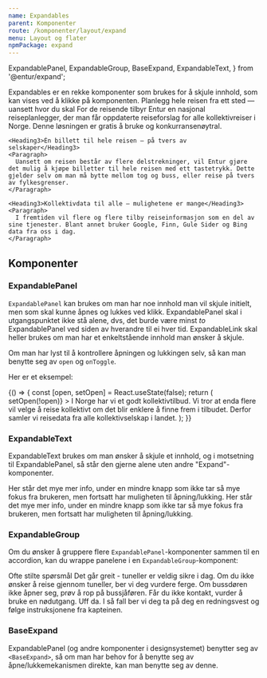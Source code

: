 ```yaml
---
name: Expandables
parent: Komponenter
route: /komponenter/layout/expand
menu: Layout og flater
npmPackage: expand
---
```


  ExpandablePanel,
  ExpandableGroup,
  BaseExpand,
  ExpandableText,
} from '@entur/expand';


<PageHeader>
  Expandables er en rekke komponenter som brukes for å skjule innhold, som kan
  vises ved å klikke på komponenten.
</PageHeader>

<Playground>
  <ExpandablePanel title="Kollektivreisende">
    <Heading3>
      Planlegg hele reisen fra ett sted — uansett hvor du skal
    </Heading3>
    <Paragraph>
      For de reisende tilbyr Entur en nasjonal reiseplanlegger, der man får oppdaterte reiseforslag for alle kollektivreiser i Norge. Denne løsningen er gratis å bruke og konkurransenøytral.
    </Paragraph>

    <Heading3>Én billett til hele reisen — på tvers av selskaper</Heading3>
    <Paragraph>
      Uansett om reisen består av flere delstrekninger, vil Entur gjøre det mulig å kjøpe billetter til hele reisen med ett tastetrykk. Dette gjelder selv om man må bytte mellom tog og buss, eller reise på tvers av fylkesgrenser.
    </Paragraph>

    <Heading3>Kollektivdata til alle — mulighetene er mange</Heading3>
    <Paragraph>
      I fremtiden vil flere og flere tilby reiseinformasjon som en del av sine tjenester. Blant annet bruker Google, Finn, Gule Sider og Bing data fra oss i dag.
    </Paragraph>

  </ExpandablePanel>
</Playground>

## Komponenter

### ExpandablePanel

<ImportStatement imports="ExpandablePanel" />
<Props of={ExpandablePanel} />

`ExpandablePanel` kan brukes om man har noe innhold man vil skjule initielt, men som skal kunne åpnes og lukkes ved klikk.
ExpandablePanel skal i utgangspunktet ikke stå alene, dvs, det burde være minst _to_ ExpandablePanel ved siden av hverandre til ei hver tid.
ExpandableLink skal heller brukes om man har et enkeltstående innhold man ønsker å skjule.

Om man har lyst til å kontrollere åpningen og lukkingen selv, så kan man benytte seg av `open` og `onToggle`.

Her er et eksempel:

<Playground>
  {() => {
    const [open, setOpen] = React.useState(false);
    return (
      <ExpandablePanel
        title="Om Entur"
        open={open}
        onToggle={() => setOpen(!open)}
      >
        I Norge har vi et godt kollektivtilbud. Vi tror at enda flere vil velge
        å reise kollektivt om det blir enklere å finne frem i tilbudet. Derfor
        samler vi reisedata fra alle kollektivselskap i landet.
      </ExpandablePanel>
    );
  }}
</Playground>

### ExpandableText

ExpandableText brukes om man ønsker å skjule et innhold, og i motsetning til ExpandablePanel, så står den gjerne alene uten andre "Expand"-komponenter.

<Playground>
  <ExpandableText title="Se mer info">
    Her står det mye mer info, under en mindre knapp som ikke tar så mye fokus
    fra brukeren, men fortsatt har muligheten til åpning/lukking. Her står det
    mye mer info, under en mindre knapp som ikke tar så mye fokus fra brukeren,
    men fortsatt har muligheten til åpning/lukking.
  </ExpandableText>
</Playground>

### ExpandableGroup

<ImportStatement imports="ExpandableGroup" />
<Props of={ExpandableGroup} />

Om du ønsker å gruppere flere `ExpandablePanel`-komponenter sammen til en accordion, kan du wrappe panelene i en `ExpandableGroup`-komponent:

<Playground>
  <Heading2>Ofte stilte spørsmål</Heading2>
  <ExpandableGroup>
    <ExpandablePanel title="Jeg er redd for tuneller" defaultOpen>
      Det går greit - tuneller er veldig sikre i dag. Om du ikke ønsker å reise
      gjennom tuneller, ber vi deg vurdere ferge.
    </ExpandablePanel>
    <ExpandablePanel title="Jeg kommer ikke ut av bussen">
      Om bussdøren ikke åpner seg, prøv å rop på bussjåføren. Får du ikke
      kontakt, vurder å bruke en nødutgang.
    </ExpandablePanel>
    <ExpandablePanel title="Båten min synker">
      Uff da. I så fall ber vi deg ta på deg en redningsvest og følge
      instruksjonene fra kapteinen.
    </ExpandablePanel>
  </ExpandableGroup>
</Playground>

### BaseExpand

<ImportStatement imports="BaseExpand" />
<Props of={BaseExpand} />

ExpandablePanel (og andre komponenter i designsystemet) benytter seg av `<BaseExpand>`, så om man har behov for å benytte seg av åpne/lukkemekanismen direkte, kan man benytte seg av denne.

